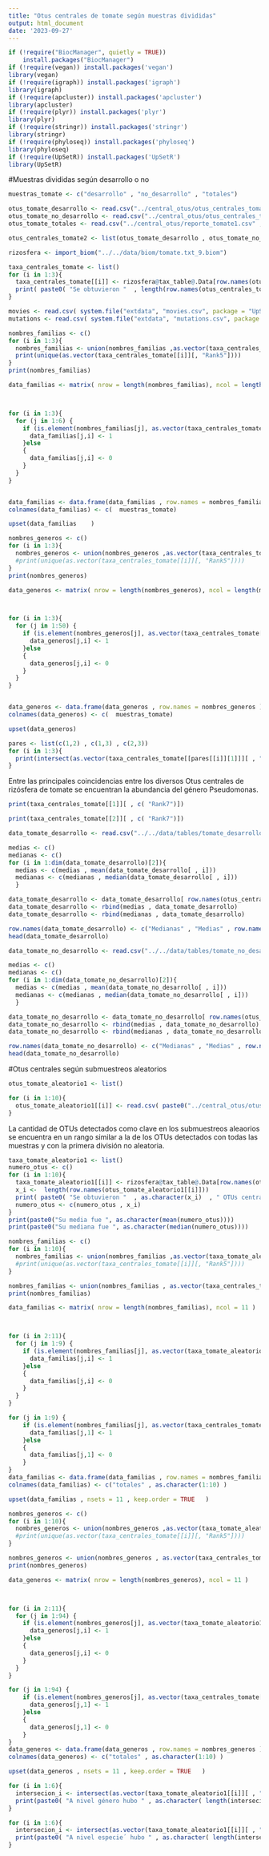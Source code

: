 ```yaml
---
title: "Otus centrales de tomate según muestras divididas"
output: html_document
date: '2023-09-27'
---
```



```r

if (!require("BiocManager", quietly = TRUE))
    install.packages("BiocManager")
if (!require(vegan)) install.packages('vegan')
library(vegan)
if (!require(igraph)) install.packages('igraph')
library(igraph)
if (!require(apcluster)) install.packages('apcluster')
library(apcluster)
if (!require(plyr)) install.packages('plyr')
library(plyr)
if (!require(stringr)) install.packages('stringr')
library(stringr)
if (!require(phyloseq)) install.packages('phyloseq')
library(phyloseq)
if (!require(UpSetR)) install.packages('UpSetR')
library(UpSetR)

```


#Muestras divididas según desarrollo o no


```r
muestras_tomate <- c("desarrollo" , "no_desarrollo" , "totales")
```

```r
otus_tomate_desarrollo <- read.csv("../central_otus/otus_centrales_tomate_desarrollo" , row.names = 1)
otus_tomate_no_desarrollo <- read.csv("../central_otus/otus_centrales_tomate_no_desarrollo.csv" , row.names = 1)
otus_tomate_totales <- read.csv("../central_otus/reporte_tomate1.csv" , row.names = 1)

otus_centrales_tomate2 <- list(otus_tomate_desarrollo , otus_tomate_no_desarrollo , otus_tomate_totales)
```

```r
rizosfera <- import_biom("../../data/biom/tomate.txt_9.biom")
```

```r
taxa_centrales_tomate <- list()
for (i in 1:3){
  taxa_centrales_tomate[[i]] <- rizosfera@tax_table@.Data[row.names(otus_centrales_tomate2[[i]]),]
  print( paste0( "Se obtuvieron "  , length(row.names(otus_centrales_tomate2[[i]])) , " OTUs centrales en las muestras de " , muestras_tomate[i] ) )
}

```

```r
movies <- read.csv( system.file("extdata", "movies.csv", package = "UpSetR"), header=T, sep=";" )
mutations <- read.csv( system.file("extdata", "mutations.csv", package = "UpSetR"), header=T, sep = ",")
```


```r
nombres_familias <- c()
for (i in 1:3){
  nombres_familias <- union(nombres_familias ,as.vector(taxa_centrales_tomate[[i]][, "Rank5"]))
  print(unique(as.vector(taxa_centrales_tomate[[i]][, "Rank5"])))
}
print(nombres_familias)
```

```r
data_familias <- matrix( nrow = length(nombres_familias), ncol = length(muestras_tomate) )



for (i in 1:3){
  for (j in 1:6) {
    if (is.element(nombres_familias[j], as.vector(taxa_centrales_tomate[[i]][, "Rank5"] ))){
      data_familias[j,i] <- 1
    }else
    {
      data_familias[j,i] <- 0
    }
  }
}


data_familias <- data.frame(data_familias , row.names = nombres_familias )
colnames(data_familias) <- c(  muestras_tomate)
```



```r
upset(data_familias    )
```

```r
nombres_generos <- c()
for (i in 1:3){
  nombres_generos <- union(nombres_generos ,as.vector(taxa_centrales_tomate[[i]][, "Rank6"]))
  #print(unique(as.vector(taxa_centrales_tomate[[i]][, "Rank5"])))
}
print(nombres_generos)
```


```r

data_generos <- matrix( nrow = length(nombres_generos), ncol = length(muestras_tomate) )



for (i in 1:3){
  for (j in 1:50) {
    if (is.element(nombres_generos[j], as.vector(taxa_centrales_tomate[[i]][, "Rank6"] ))){
      data_generos[j,i] <- 1
    }else
    {
      data_generos[j,i] <- 0
    }
  }
}


data_generos <- data.frame(data_generos , row.names = nombres_generos )
colnames(data_generos) <- c(  muestras_tomate)


```

```r
upset(data_generos)
```


```r
pares <- list(c(1,2) , c(1,3) , c(2,3))
for (i in 1:3){
  print(intersect(as.vector(taxa_centrales_tomate[[pares[[i]][1]]][ , "Rank7"]) , as.vector(taxa_centrales_tomate[[pares[[i]][2]]][ , "Rank7"]) ))
}
```

Entre las principales coincidencias entre los diversos Otus centrales de rizósfera de tomate se encuentran la abundancia del género Pseudomonas.

```r
print(taxa_centrales_tomate[[1]][ , c( "Rank7")])
```
```r
print(taxa_centrales_tomate[[2]][ , c( "Rank7")])
```


```r
data_tomate_desarrollo <- read.csv("../../data/tables/tomate_desarrollo.csv" , row.names = 1, header = TRUE )

medias <- c()
medianas <- c()
for (i in 1:dim(data_tomate_desarrollo)[2]){
  medias <- c(medias , mean(data_tomate_desarrollo[ , i]))
  medianas <- c(medianas , median(data_tomate_desarrollo[ , i]))
  }

data_tomate_desarrollo <- data_tomate_desarrollo[ row.names(otus_centrales_tomate2[[1]]),]
data_tomate_desarrollo <- rbind(medias , data_tomate_desarrollo)
data_tomate_desarrollo <- rbind(medianas , data_tomate_desarrollo)

row.names(data_tomate_desarrollo) <- c("Medianas" , "Medias" , row.names(otus_centrales_tomate2[[1]]))
head(data_tomate_desarrollo)
```

```r
data_tomate_no_desarrollo <- read.csv("../../data/tables/tomate_no_desarrollo.csv" , row.names = 1, header = TRUE )

medias <- c()
medianas <- c()
for (i in 1:dim(data_tomate_no_desarrollo)[2]){
  medias <- c(medias , mean(data_tomate_no_desarrollo[ , i]))
  medianas <- c(medianas , median(data_tomate_no_desarrollo[ , i]))
  }

data_tomate_no_desarrollo <- data_tomate_no_desarrollo[ row.names(otus_centrales_tomate2[[2]]),]
data_tomate_no_desarrollo <- rbind(medias , data_tomate_no_desarrollo)
data_tomate_no_desarrollo <- rbind(medianas , data_tomate_no_desarrollo)

row.names(data_tomate_no_desarrollo) <- c("Medianas" , "Medias" , row.names(otus_centrales_tomate2[[2]]))
head(data_tomate_no_desarrollo)
```


#Otus centrales según submuestreos aleatorios 



```r
otus_tomate_aleatorio1 <- list()

for (i in 1:10){
  otus_tomate_aleatorio1[[i]] <- read.csv( paste0("../central_otus/otus_centrales_tomate_aleatorio1_" , as.character(i) , ".csv" ) , row.names = 1)
}
```

La cantidad de OTUs detectados como clave en los submuestreos aleaorios se encuentra en un rango similar a la de los OTUs detectados con todas las muestras y con la primera división no aleatoria. 

```r
taxa_tomate_aleatorio1 <- list()
numero_otus <- c()
for (i in 1:10){
  taxa_tomate_aleatorio1[[i]] <- rizosfera@tax_table@.Data[row.names(otus_tomate_aleatorio1 [[i]]),]
  x_i <-  length(row.names(otus_tomate_aleatorio1[[i]]))
  print( paste0( "Se obtuvieron "  , as.character(x_i)  , " OTUs centrales en el submuestreo aleatorio " , as.character(i)  ) )
  numero_otus <- c(numero_otus , x_i)
}
print(paste0("Su media fue ", as.character(mean(numero_otus))))
print(paste0("Su mediana fue ", as.character(median(numero_otus))))
```

 

```r
nombres_familias <- c()
for (i in 1:10){
  nombres_familias <- union(nombres_familias ,as.vector(taxa_tomate_aleatorio1[[i]][, "Rank5"]))
  #print(unique(as.vector(taxa_centrales_tomate[[i]][, "Rank5"])))
}

nombres_familias <- union(nombres_familias , as.vector(taxa_centrales_tomate[[3]][,"Rank5"]))
print(nombres_familias)
```

```r
data_familias <- matrix( nrow = length(nombres_familias), ncol = 11 )



for (i in 2:11){
  for (j in 1:9) {
    if (is.element(nombres_familias[j], as.vector(taxa_tomate_aleatorio1[[i-1]][, "Rank5"] ))){
      data_familias[j,i] <- 1
    }else
    {
      data_familias[j,i] <- 0
    }
  }
}

for (j in 1:9) {
    if (is.element(nombres_familias[j], as.vector(taxa_centrales_tomate[[3]][, "Rank5"] ))){
      data_familias[j,1] <- 1
    }else
    {
      data_familias[j,1] <- 0
    }
}
data_familias <- data.frame(data_familias , row.names = nombres_familias )
colnames(data_familias) <- c("totales" , as.character(1:10) )
```



```r
upset(data_familias , nsets = 11 , keep.order = TRUE   )
```


```r
nombres_generos <- c()
for (i in 1:10){
  nombres_generos <- union(nombres_generos ,as.vector(taxa_tomate_aleatorio1[[i]][, "Rank6"]))
  #print(unique(as.vector(taxa_centrales_tomate[[i]][, "Rank5"])))
}

nombres_generos <- union(nombres_generos , as.vector(taxa_centrales_tomate[[3]][,"Rank6"]))
print(nombres_generos)
```

```r
data_generos <- matrix( nrow = length(nombres_generos), ncol = 11 )



for (i in 2:11){
  for (j in 1:94) {
    if (is.element(nombres_generos[j], as.vector(taxa_tomate_aleatorio1[[i-1]][, "Rank6"] ))){
      data_generos[j,i] <- 1
    }else
    {
      data_generos[j,i] <- 0
    }
  }
}

for (j in 1:94) {
    if (is.element(nombres_generos[j], as.vector(taxa_centrales_tomate[[3]][, "Rank6"] ))){
      data_generos[j,1] <- 1
    }else
    {
      data_generos[j,1] <- 0
    }
}
data_generos <- data.frame(data_generos , row.names = nombres_generos )
colnames(data_generos) <- c("totales" , as.character(1:10) )
```



```r
upset(data_generos , nsets = 11 , keep.order = TRUE   )
```





```r
for (i in 1:6){
  intersecion_i <- intersect(as.vector(taxa_tomate_aleatorio1[[i]][ , "Rank6"]) , as.vector(taxa_centrales_tomate[[3]][ , "Rank6"]  ) )
  print(paste0( "A nivel género hubo " , as.character( length(intersecion_i)) , " coincidencias entre los otus encontrados con todas las muestras y con el submuestreo aleatorio ", as.character(i) ))
}
```


```r
for (i in 1:6){
  intersecion_i <- intersect(as.vector(taxa_tomate_aleatorio1[[i]][ , "Rank7"]) , as.vector(taxa_centrales_tomate[[3]][ , "Rank7"]  ) )
  print(paste0( "A nivel especie´ hubo " , as.character( length(intersecion_i)) , " coincidencias entre los otus encontrados con todas las muestras y con el submuestreo aleatorio ", as.character(i) ))
}
```


